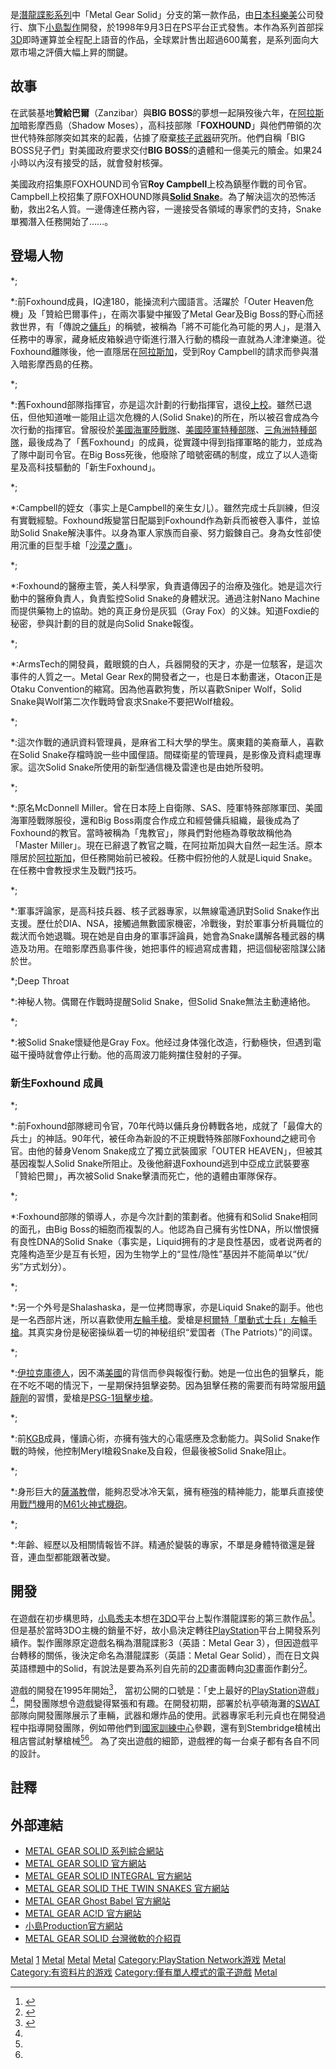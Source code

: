 {{refimprove|time=2015-08-19T04:49:32+00:00}}
{{NoteTA
| G1=Games
}}
{{Infobox VG
| title= 潛龍諜影
| image= Ps1 metalgearsolid.jpg
| japanese= メタルギアソリッド
| english= Metal Gear Solid
| genre= [[隱蔽類遊戲|隱蔽類遊戲]]
| platform= [[PlayStation|PlayStation]]<br/>[[任天堂GameCube|任天堂GameCube]]<small>（[[合金裝備_孿蛇|孿蛇]]）</small><br/>[[Microsoft_Windows|Microsoft Windows]]
| developer=[[科乐美|科乐美]]
| modes= [[單人遊戲|單人遊戲]]
| director= [[小島秀夫|小島秀夫]]
| artist=[[新川洋司|新川洋司]]
| composer = 村岡一樹、村中りか
| release= {{collapsible list|title=1998年9月3日|'''Play Station'''{{Vgrelease|JP|1998年9月3日|NA|1998年10月20日|EU|1999年2月26日}}'''Integral'''{{Vgrelease|JP|1999年6月24日|NA|1999年9月23日|EU|1999年10月26日}}'''The Twin Snakes'''{{Vgrelease|NA|2004年3月9日|JP|2004年3月11日}}'''Microsoft Windows'''{{Vgrelease|NA|2000年9月24日|EU|2000年10月20日|TW|2000年12月1日<ref>{{cite web|url=http://gamecenter.taiwan.cnet.com/news/20001128/2000112802.html|title=Taiwan.CNET.com - 電玩寶酷 - 電玩快訊 - 兩款強打年底在台上市，微軟明年遊戲強檔盡出:|accessdate=2008-05-08|language=zh-hant|deadurl=yes|archiveurl=https://web.archive.org/web/20090218003055/http://gamecenter.taiwan.cnet.com/news/20001128/2000112802.html|archivedate=2009-02-18}}</ref>}}}}
}}

{{Vgname|潛龍諜影|en=Metal Gear Solid|ja=メタルギアソリッド|cn=合金裝備|tw=潜龙谍影|台灣與香港舊譯“'''燃燒坦克'''”，台灣於[[PlayStation|PlayStation]]時期則改譯為“'''特攻神諜'''”}}是[[潛龍諜影系列|潛龍諜影系列]]中「Metal Gear Solid」分支的第一款作品，由[[日本|日本]][[科樂美|科樂美]]公司發行、旗下[[小島製作|小島製作]]開發，於1998年9月3日在PS平台正式發售。本作為系列首部採[[3D|3D]]即時運算並全程配上語音的作品，全球累計售出超過600萬套，是系列面向大眾市場之評價大幅上昇的關鍵。

== 故事 ==
{{Metal Gear编年史}}
在武裝基地'''贊給巴爾'''（Zanzibar）與'''BIG BOSS'''的夢想一起隕歿後六年，在[[阿拉斯加|阿拉斯加]]暗影摩西島（Shadow Moses），高科技部隊「'''FOXHOUND'''」與他們帶領的次世代特殊部隊突如其來的起義，佔據了廢棄[[核子武器|核子武器]]研究所。他們自稱「BIG BOSS兒子們」對美國政府要求交付'''BIG BOSS'''的遺體和一億美元的贖金。如果24小時以內沒有接受的話，就會發射核彈。

美國政府招集原FOXHOUND司令官'''Roy Campbell'''上校為鎮壓作戰的司令官。Campbell上校招集了原FOXHOUND隊員'''[[Solid_Snake|Solid Snake]]'''。為了解決這次的恐怖活動，救出2名人質。一邊傳達任務內容，一邊接受各領域的專家們的支持，Snake單獨潛入任務開始了……。

== 登場人物 ==
{{seealso|合金装备系列角色列表}}
*;{{nihongo|Solid Snake|ソリッド・スネーク|[[配音員|配音員]]：[[大塚明夫|大塚明夫]]（日）；David Hayter（英）}}
*:前Foxhound成員，IQ達180，能操流利六國語言。活躍於「Outer Heaven危機」及「贊給巴爾事件」，在兩次事變中摧毁了Metal Gear及Big Boss的野心而拯救世界，有「傳說之[[傭兵|傭兵]]」的稱號，被稱為「將不可能化為可能的男人」，是潛入任務中的專家，藏身紙皮箱躲過守衛進行潛入行動的橋段一直就為人津津樂道。從Foxhound離隊後，他一直隱居在[[阿拉斯加|阿拉斯加]]，受到Roy Campbell的請求而參與潛入暗影摩西島的任務。

*;{{nihongo|Roy Campbell|ロイ・キャンベル|配音員：[[青野武|青野武]]（日）；Paul Eiding（英）}}
*:舊Foxhound部隊指揮官，亦是這次計劃的行動指揮官，退役[[上校|上校]]。雖然已退伍，但他知道唯一能阻止這次危機的人(Solid Snake)的所在，所以被召會成為今次行動的指揮官。曾服役於[[美國海軍陸戰隊|美國海軍陸戰隊]]、[[美國陸軍特種部隊|美國陸軍特種部隊]]、[[三角洲特種部隊|三角洲特種部隊]]，最後成為了「舊Foxhound」的成員，從實踐中得到指揮軍略的能力，並成為了隊中副司令官。在Big Boss死後，他廢除了暗號密碼的制度，成立了以人造衛星及高科技驅動的「新生Foxhound」。

*;{{nihongo|Meryl Silverburgh|メリル・シルバーバーグ|配音員：[[寺瀬今日子|寺瀬今日子]]（日）；Debi Mae West（英）}}
*:Campbell的姪女（事实上是Campbell的亲生女儿）。雖然完成士兵訓練，但沒有實戰經驗。Foxhound叛變當日配屬到Foxhound作為新兵而被卷入事件，並協助Solid Snake解決事件。以身為軍人家族而自豪、努力鍛鍊自己。身為女性卻使用沉重的巨型手槍「[[沙漠之鷹手槍|沙漠之鷹]]」。

*;{{nihongo|Naomi Hunter|ナオミ・ハンター|配音員：{{lang|ja|鶴ひろみ}}（日）；Jennifer Hale （英）}}
*:Foxhound的醫療主管，美人科學家，負責遺傳因子的治療及強化。她是這次行動中的醫療負責人，負責監控Solid Snake的身體狀況。通過注射Nano Machine而提供藥物上的協助。她的真正身份是灰狐（Gray Fox）的义妹。知道Foxdie的秘密，參與計劃的目的就是向Solid Snake報復。

*;{{nihongo|Hal Emmerich (Otacon)|ハル・エメリッヒ（オタコン）|配音員：[[田中秀幸|田中秀幸]]（日）；Christopher Randolph （英）}}
*:ArmsTech的開發員，戴眼鏡的白人，兵器開發的天才，亦是一位駭客，是這次事件的人質之一。Metal Gear Rex的開發者之一，也是日本動畫迷，Otacon正是Otaku Convention的縮寫。因為他喜歡狗隻，所以喜歡Sniper Wolf，Solid Snake與Wolf第二次作戰時曾哀求Snake不要把Wolf槍殺。

*;{{nihongo|Mei Ling|メイ・リン|配音員：[[桑島法子|桑島法子]]（日）；Kim Mai Guest（英）}}
*:這次作戰的通訊資料管理員，是麻省工科大學的學生。廣東籍的美裔華人，喜歡在Solid Snake存檔時說一些中國俚語。間碟衛星的管理員，是影像及資料處理專家。這次Solid Snake所使用的新型通信機及雷達也是由她所發明。

*;{{nihongo|McDonnell Miller (Master Miller)|マクドネル・ミラー（マスター・ミラー）|配音員：[[銀河萬丈|銀河萬丈]]（日）；Cam Clarke（英）}}
*:原名McDonnell Miller。曾在日本陸上自衛隊、SAS、陸軍特殊部隊軍団、美國海軍陸戰隊服役，還和Big Boss兩度合作成立和經營傭兵組織，最後成為了Foxhound的教官。當時被稱為「鬼教官」，隊員們對他極為尊敬故稱他為「Master Miller」。現在已辭退了教官之職，在阿拉斯加與大自然一起生活。原本隱居於[[阿拉斯加|阿拉斯加]]，但任務開始前已被殺。任務中假扮他的人就是Liquid Snake。在任務中會教授求生及戰鬥技巧。

*;{{nihongo|Nastasha Romanenko|ナスターシャ・ロマネンコ|配音員：[[山田榮子|山田榮子]]（日）；Renee Raudman （英）}}
*:軍事評論家，是高科技兵器、核子武器專家，以無線電通訊對Solid Snake作出支援。歷仕於DIA、NSA，接觸過無數國家機密，冷戰後，對於軍事分析員職位的裁汱而令她退職。現在她是自由身的軍事評論員，她會為Snake講解各種武器的構造及功用。在暗影摩西島事件後，她把事件的經過寫成書籍，把這個秘密陰謀公諸於世。

*;Deep Throat
*:神秘人物。偶爾在作戰時提醒Solid Snake，但Solid Snake無法主動連絡他。

*;{{nihongo|Cyborg Ninja|サイボーグ忍者|配音員：[[盐澤兼人|盐澤兼人]]（日）；Rob Paulsen（英）}}
*:被Solid Snake懷疑他是Gray Fox。他经过身体强化改造，行動極快，但遇到電磁干擾時就會停止行動。他的高周波刀能夠擋住發射的子彈。

===新生Foxhound 成員===
*;{{nihongo|[[裸蛇|Big Boss]]|ビッグ・ボス}}
*:前Foxhound部隊總司令官，70年代時以傭兵身份轉戰各地，成就了「最偉大的兵士」的神話。90年代，被任命為新設的不正規戰特殊部隊Foxhound之總司令官。由他的替身Venom Snake成立了獨立武裝國家「OUTER HEAVEN」，但被其基因複製人Solid Snake所阻止。及後他辭退Foxhound逃到中亞成立武裝要塞「贊給巴爾」，再次被Solid Snake擊潰而死亡，他的遺體由軍隊保存。

*;{{nihongo|Liquid Snake|リキッド・スネーク|配音員：[[銀河萬丈|銀河萬丈]]（日）；Cam Clarke（英）}}
*:Foxhound部隊的領導人，亦是今次計劃的策劃者。他擁有和Solid Snake相同的面孔，由Big Boss的細胞而複製的人。他認為自己擁有劣性DNA，所以憎恨擁有良性DNA的Solid Snake（事实是，Liquid拥有的才是良性基因，或者说两者的克隆构造至少是互有长短，因为生物学上的“显性/隐性”基因并不能简单以“优/劣”方式划分）。

*;{{nihongo|Revolver Ocelot|リボルバー・オセロット|配音員：[[戶谷公次|戶谷公次]]（日）；Patric Zimmerman（英）}}
*:另一个外号是Shalashaska，是一位拷問專家，亦是Liquid Snake的副手。他也是一名西部片迷，所以喜歡使用[[左輪手槍|左輪手槍]]。愛槍是[[柯爾特「單動式士兵」左輪手槍|柯爾特「單動式士兵」左輪手槍]]。其真实身份是秘密操纵着一切的神秘组织“爱国者（The Patriots）”的间谍。

*;{{nihongo|Sniper Wolf|スナイパー・ウルフ|配音員：[[中村尚子|中村尚子]]（日）；Tasia Valenza（英）}}
*:[[伊拉克|伊拉克]][[庫德人|庫德人]]，因不滿[[美國|美國]]的背信而參與報復行動。她是一位出色的狙擊兵，能在不吃不喝的情況下，一星期保持狙擊姿勢。因為狙擊任務的需要而有時常服用[[鎮靜劑|鎮靜劑]]的習慣，愛槍是[[HK_PSG1狙擊步槍|PSG-1狙擊步槍]]。

*;{{nihongo|Psycho Mantis|サイコ・マンティス|配音員：[[曾我部和恭|曾我部和恭]]（日）；Doug Stone（英）}}
*:前[[KGB|KGB]]成員，懂讀心術，亦擁有強大的心電感應及念動能力。與Solid Snake作戰的時候，他控制Meryl槍殺Snake及自殺，但最後被Solid Snake阻止。

*;{{nihongo|Vulcan Raven|バルカン・レイブン|配音員：[[堀之紀|堀之紀]]（日）；Peter Lurie（英）}}
*:身形巨大的[[薩滿教|薩滿教]]僧，能夠忍受冰冷天氣，擁有極強的精神能力，能單兵直接使用[[戰鬥機|戰鬥機]]用的[[M61火神式機砲|M61火神式機砲]]。

*;{{nihongo|Decoy Octopus|デコイ・オクトパス}}
*:年齡、經歷以及相關情報皆不詳。精通於變裝的專家，不單是身體特徵還是聲音，連血型都能跟著改變。

== 開發 ==
{{Quote box
 |width = 25em
 |align = left
 |quote = 如果玩家不覺得遊戲裡的世界是真實的，那麼開發遊戲就沒有意思了。
 |source=[[小島秀夫|小島秀夫]]，潛龍諜影的製作人<ref name="#1">{{cite web|url=https://www.gamespot.com/articles/metal-gear-solid-casts-its-spell/1100-2467579/|title="Metal Gear Solid Casts Its Spell|access-date=2018-02-04|archive-date=2018-02-04|archive-url=https://web.archive.org/web/20180204124141/https://www.gamespot.com/articles/metal-gear-solid-casts-its-spell/1100-2467579/|dead-url=no}}</ref><ref name="#2">{{cite web|url=http://www.ign.com/articles/1998/04/24/more-news-from-metal-gear-solid-creator|title=MORE NEWS FROM METAL GEAR SOLID CREATOR|access-date=2018-02-04|archive-date=2021-02-25|archive-url=https://web.archive.org/web/20210225182810/https://www.ign.com/articles/1998/04/24/more-news-from-metal-gear-solid-creator|dead-url=no}}</ref>
}}
在遊戲在初步構思時，[[小島秀夫|小島秀夫]]本想在[[3DO|3DO]]平台上製作潛龍諜影的第三款作品<ref>{{cite web|url=http://www.kjp.konami.jp/gs/hideoblog/2007/07/000230.html|title="KOJIMA PRODUCTIONS - HIDECHAN RADIO - Episode 148"|access-date=2018-02-01|archive-url=https://web.archive.org/web/20170429011403/http://www.kjp.konami.jp/gs/hideoblog/2007/07/000230.html|archive-date=2017-04-29|dead-url=yes}}</ref>。但是基於當時3DO主機的銷量不好，故小島決定轉往[[PlayStation_(遊戲機)|PlayStation]]平台上開發系列續作。製作團隊原定遊戲名稱為潛龍諜影3（英語：Metal Gear 3），但因遊戲平台轉移的關係，後決定命名為潛龍諜影（英語：Metal Gear Solid），而在日文與英語標題中的Solid，有說法是要為系列自先前的[[2D|2D]]畫面轉向[[3D|3D]]畫面作劃分<ref>{{cite web|url=https://www.gamefaqs.com/boards/718564-metal-gear-solid-v-the-phantom-pain/72474280|title=Why is it called Metal Gear SOLID?|access-date=2018-02-01|archive-date=2018-02-01|archive-url=https://web.archive.org/web/20180201192831/https://www.gamefaqs.com/boards/718564-metal-gear-solid-v-the-phantom-pain/72474280|dead-url=no}}</ref>。

遊戲的開發在1995年開始<ref>{{cite web|url=https://www.gamespot.com/articles/metal-gear-solid-comes-to-the-nintendo-64/1100-2466851/|title="Metal Gear Solid Comes to the Nintendo 64|access-date=2018-02-04|archive-date=2010-03-03|archive-url=https://web.archive.org/web/20100303152754/http://www.gamespot.com/news/2466851.html|dead-url=no}}</ref>， 當初公開的口號是：「史上最好的[[PlayStation_(遊戲機)|PlayStation]]遊戲」<ref name="#1"/>，開發團隊想令遊戲變得緊張和有趣。在開發初期，部署於杭亭頓海灘的[[特種武器和戰術部隊|SWAT]]部隊向開發團隊展示了車輛，武器和爆炸品的使用。武器專家毛利元貞也在開發過程中指導開發團隊，例如帶他們到[[歐文堡國家訓練中心|國家訓練中心]]參觀，還有到Stembridge槍械出租店嘗試射擊槍械<ref name="#1"/><ref name="#2"/>。
為了突出遊戲的細節，遊戲裡的每一台桌子都有各自不同的設計。

== 註釋 ==
{{reflist|2}}

== 外部連結 ==
* [http://www.metalgearsolid.com/ METAL GEAR SOLID 系列綜合網站] {{Wayback|url=http://www.metalgearsolid.com/ |date=20140214090525 }}{{En icon}}{{Ja icon}}
* [http://www.konami.jp/gs/game/metalgear/index.html METAL GEAR SOLID 官方網站] {{Wayback|url=http://www.konami.jp/gs/game/metalgear/index.html |date=20180325233125 }}{{Ja icon}}
* [http://www.konami.jp/gs/game/integral/index.html METAL GEAR SOLID INTEGRAL 官方網站] {{Wayback|url=http://www.konami.jp/gs/game/integral/index.html |date=20180317141905 }}{{Ja icon}}
* [http://www.konami.jp/gs/game/mgs_tts/ METAL GEAR SOLID THE TWIN SNAKES 官方網站] {{Wayback|url=http://www.konami.jp/gs/game/mgs_tts/ |date=20180929235710 }}{{En icon}}{{Ja icon}}
* [http://www.konami.jp/gs/game/ghostbabel/ METAL GEAR Ghost Babel 官方網站] {{Wayback|url=http://www.konami.jp/gs/game/ghostbabel/ |date=20180920043822 }}{{En icon}}{{Ja icon}}
* [http://www.konami.jp/gs/game/mga/ METAL GEAR AC!D 官方網站] {{Wayback|url=http://www.konami.jp/gs/game/mga/ |date=20180924095049 }}{{En icon}}{{Ja icon}}
* [http://www.konami.jp/kojima_pro/ 小島Production官方網站] {{Wayback|url=http://www.konami.jp/kojima_pro/ |date=20090907062832 }}{{En icon}}{{Ja icon}}
* [http://www.microsoft.com/taiwan/products/game/MetalGear/ METAL GEAR SOLID 台灣微軟的介紹頁] {{Wayback|url=http://www.microsoft.com/taiwan/products/game/MetalGear/ |date=20181003143812 }}{{Zh-tw}}

{{Metal Gear}}

{{Authority control}}
{{DEFAULTSORT:METAL GEAR SOLID}}
[[Category:1998年电子游戏|Metal]]
[[Category:潛龍諜影系列電子遊戲|1]]
[[Category:動作遊戲|Metal]]
[[Category:PlayStation_(游戏机)游戏|Metal]]
[[Category:任天堂GameCube游戏|Metal]]
[[Category:PlayStation_Network游戏|Category:PlayStation Network游戏]]
[[Category:Windows游戏|Metal]]
[[Category:有资料片的游戏|Category:有资料片的游戏]]
[[Category:僅有單人模式的電子遊戲|Category:僅有單人模式的電子遊戲]]
[[Category:恐怖活動題材作品|Metal]]